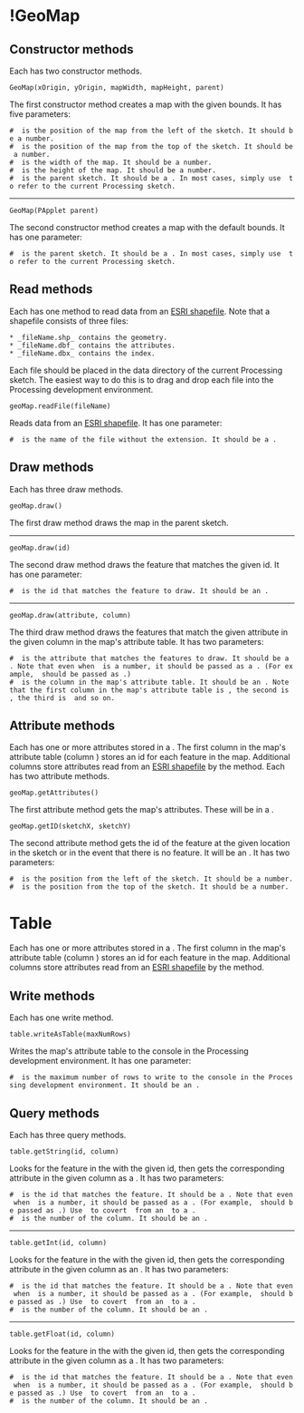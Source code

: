 <wiki:toc />

=!GeoMap=

==Constructor methods==

Each {{{GeoMap}}} has two constructor methods.

<a name="constructor_bounds_parent">
<code language="processing">GeoMap(xOrigin, yOrigin, mapWidth, mapHeight, parent)</code>
</a>

The first constructor method creates a map with the given bounds. It has five parameters:

 # {{{xOrigin}}} is the position of the map from the left of the sketch. It should be a number.
 # {{{yOrigin}}} is the position of the map from the top of the sketch. It should be a number.
 # {{{mapWidth}}} is the width of the map. It should be a number.
 # {{{mapHeight}}} is the height of the map. It should be a number.
 # {{{parent}}} is the parent sketch. It should be a {{{PApplet}}}. In most cases, simply use {{{this}}} to refer to the current Processing sketch.

----
<a name="constructor_parent">
<code language="processing">GeoMap(PApplet parent)</code>
</a>

The second constructor method creates a map with the default bounds. It has one parameter:

 # {{{parent}}} is the parent sketch. It should be a {{{PApplet}}}. In most cases, simply use {{{this}}} to refer to the current Processing sketch.

==Read methods==

Each {{{GeoMap}}} has one method to read data from an [http://en.wikipedia.org/wiki/Shapefile ESRI shapefile]. Note that a shapefile consists of three files:

 * _fileName.shp_ contains the geometry.
 * _fileName.dbf_ contains the attributes.
 * _fileName.dbx_ contains the index.

Each file should be placed in the data directory of the current Processing sketch. The easiest way to do this is to drag and drop each file into the Processing development environment.

<code language="processing">geoMap.readFile(fileName)</code>

Reads data from an [http://en.wikipedia.org/wiki/Shapefile ESRI shapefile]. It has one parameter:

 # {{{fileName}}} is the name of the file without the extension. It should be a {{{String}}}.

==Draw methods==

Each {{{GeoMap}}} has three draw methods.

<code language="processing">geoMap.draw()</code>

The first draw method draws the map in the parent sketch.

----
<code language="processing">geoMap.draw(id)</code>

The second draw method draws the feature that matches the given id. It has one parameter:

 # {{{id}}} is the id that matches the feature to draw. It should be an {{{int}}}.

----
<code language="processing">geoMap.draw(attribute, column)</code>

The third draw method draws the features that match the given attribute in the given column in the map's attribute table. It has two parameters:

 # {{{attribute}}} is the attribute that matches the features to draw. It should be a {{{String}}}. Note that even when {{{attribute}}} is a number, it should be passed as a {{{String}}}. (For example, {{{500}}} should be passed as {{{"500"}}}.)
 # {{{column}}} is the column in the map's attribute table. It should be an {{{int}}}. Note that the first column in the map's attribute table is {{{0}}}, the second is {{{1}}}, the third is {{{2}}} and so on.

==Attribute methods==

Each {{{GeoMap}}} has one or more attributes stored in a {{{Table}}}. The first column in the map's attribute table (column {{{0}}}) stores an id for each feature in the map. Additional columns store attributes read from an [http://en.wikipedia.org/wiki/Shapefile ESRI shapefile] by the {{{geoMap.readFile()}}} method. Each {{{GeoMap}}} has two attribute methods.

<code language="processing">geoMap.getAttributes()</code>

The first attribute method gets the map's attributes. These will be in a {{{Table}}}.

<code language="processing">geoMap.getID(sketchX, sketchY)</code>

The second attribute method gets the id of the feature at the given location in the sketch or {{{-1}}} in the event that there is no feature. It will be an {{{int}}}. It has two parameters:

 # {{{sketchX}}} is the position from the left of the sketch. It should be a number.
 # {{{sketchY}}} is the position from the top of the sketch. It should be a number.

=Table=

Each {{{GeoMap}}} has one or more attributes stored in a {{{Table}}}. The first column in the map's attribute table (column {{{0}}}) stores an id for each feature in the map. Additional columns store attributes read from an [http://en.wikipedia.org/wiki/Shapefile ESRI shapefile] by the {{{geoMap.readFile()}}} method.

==Write methods==

Each {{{Table}}} has one write method.

<code language="processing">table.writeAsTable(maxNumRows)</code>

Writes the map's attribute table to the console in the Processing development environment. It has one parameter:

 # {{{maxNumRows}}} is the maximum number of rows to write to the console in the Processing development environment. It should be an {{{int}}}.

==Query methods==

Each {{{Table}}} has three query methods.

<code language=processing">table.getString(id, column)</code>

Looks for the feature in the {{{Table}}} with the given id, then gets the corresponding attribute in the given column as a {{{String}}}. It has two parameters:

 # {{{id}}} is the id that matches the feature. It should be a {{{String}}}. Note that even when {{{id}}} is a number, it should be passed as a {{{String}}}. (For example, {{{500}}} should be passed as {{{"500"}}}.) Use {{{Integer.toString(id)}}} to covert {{{id}}} from an {{{int}}} to a {{{String}}}.
 # {{{column}}} is the number of the column. It should be an {{{int}}}.

----

<code language=processing">table.getInt(id, column)</code>

Looks for the feature in the {{{Table}}} with the given id, then gets the corresponding attribute in the given column as an {{{int}}}. It has two parameters:

 # {{{id}}} is the id that matches the feature. It should be a {{{String}}}. Note that even when {{{id}}} is a number, it should be passed as a {{{String}}}. (For example, {{{500}}} should be passed as {{{"500"}}}.) Use {{{Integer.toString(id)}}} to covert {{{id}}} from an {{{int}}} to a {{{String}}}.
 # {{{column}}} is the number of the column. It should be an {{{int}}}.

----

<code language=processing">table.getFloat(id, column)</code>

Looks for the feature in the {{{Table}}} with the given id, then gets the corresponding attribute in the given column as a {{{float}}}. It has two parameters:

 # {{{id}}} is the id that matches the feature. It should be a {{{String}}}. Note that even when {{{id}}} is a number, it should be passed as a {{{String}}}. (For example, {{{500}}} should be passed as {{{"500"}}}.) Use {{{Integer.toString(id)}}} to covert {{{id}}} from an {{{int}}} to a {{{String}}}.
 # {{{column}}} is the number of the column. It should be an {{{int}}}.
